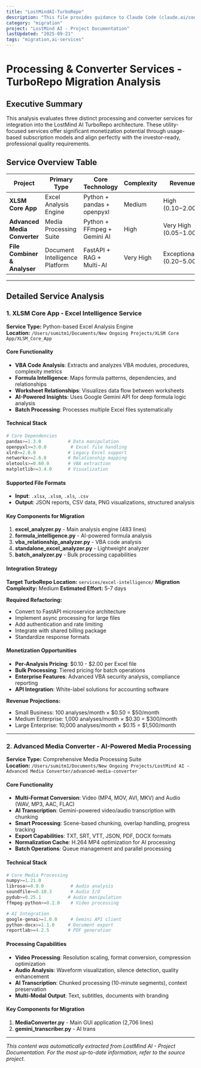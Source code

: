 ```yaml
---
title: "LostMindAI-TurboRepo"
description: "This file provides guidance to Claude Code (claude.ai/code) when working with code in this repository."
category: "migration"
project: "LostMind AI - Project Documentation"
lastUpdated: "2025-09-21"
tags: "migration,ai-services"
---
```


# Processing & Converter Services - TurboRepo Migration Analysis

## Executive Summary

This analysis evaluates three distinct processing and converter services for integration into the LostMind AI TurboRepo architecture. These utility-focused services offer significant monetization potential through usage-based subscription models and align perfectly with the investor-ready, professional quality requirements.

## Service Overview Table

| Project | Primary Type | Core Technology | Complexity | Revenue Potential | Integration Priority |
|---------|-------------|----------------|------------|------------------|---------------------|
| **XLSM Core App** | Excel Analysis Engine | Python + pandas + openpyxl | Medium | High ($0.10-$2.00/analysis) | High |
| **Advanced Media Converter** | Media Processing Suite | Python + FFmpeg + Gemini AI | High | Very High ($0.05-$1.00/minute) | Very High |
| **File Combiner & Analyser** | Document Intelligence Platform | FastAPI + RAG + Multi-AI | Very High | Exceptional ($0.20-$5.00/document) | Critical |

---

## Detailed Service Analysis

### 1. XLSM Core App - Excel Intelligence Service

**Service Type:** Python-based Excel Analysis Engine  
**Location:** `/Users/sumitm1/Documents/New Ongoing Projects/XLSM Core App/XLSM_Core_App`

#### Core Functionality
- **VBA Code Analysis**: Extracts and analyzes VBA modules, procedures, complexity metrics
- **Formula Intelligence**: Maps formula patterns, dependencies, and relationships 
- **Worksheet Relationships**: Visualizes data flow between worksheets
- **AI-Powered Insights**: Uses Google Gemini API for deep formula logic analysis
- **Batch Processing**: Processes multiple Excel files systematically

#### Technical Stack
```python
# Core Dependencies
pandas>=1.3.0          # Data manipulation
openpyxl>=3.0.0         # Excel file handling  
xlrd>=2.0.0            # Legacy Excel support
networkx>=2.6.0        # Relationship mapping
oletools>=0.60.0       # VBA extraction
matplotlib>=3.4.0      # Visualization
```

#### Supported File Formats
- **Input**: `.xlsx`, `.xlsm`, `.xls`, `.csv`
- **Output**: JSON reports, CSV data, PNG visualizations, structured analysis

#### Key Components for Migration
1. **excel_analyzer.py** - Main analysis engine (483 lines)
2. **formula_intelligence.py** - AI-powered formula analysis
3. **vba_relationship_analyzer.py** - VBA code analysis
4. **standalone_excel_analyzer.py** - Lightweight analyzer
5. **batch_analyzer.py** - Bulk processing capabilities

#### Integration Strategy
**Target TurboRepo Location:** `services/excel-intelligence/`
**Migration Complexity:** Medium
**Estimated Effort:** 5-7 days

**Required Refactoring:**
- Convert to FastAPI microservice architecture
- Implement async processing for large files
- Add authentication and rate limiting
- Integrate with shared billing package
- Standardize response formats

#### Monetization Opportunities
- **Per-Analysis Pricing**: $0.10 - $2.00 per Excel file
- **Bulk Processing**: Tiered pricing for batch operations
- **Enterprise Features**: Advanced VBA security analysis, compliance reporting
- **API Integration**: White-label solutions for accounting software

**Revenue Projections:**
- Small Business: 100 analyses/month × $0.50 = $50/month
- Medium Enterprise: 1,000 analyses/month × $0.30 = $300/month  
- Large Enterprise: 10,000 analyses/month × $0.15 = $1,500/month

---

### 2. Advanced Media Converter - AI-Powered Media Processing

**Service Type:** Comprehensive Media Processing Suite  
**Location:** `/Users/sumitm1/Documents/New Ongoing Projects/LostMind AI - Advanced Media Converter/advanced-media-converter`

#### Core Functionality
- **Multi-Format Conversion**: Video (MP4, MOV, AVI, MKV) and Audio (WAV, MP3, AAC, FLAC)
- **AI Transcription**: Gemini-powered video/audio transcription with chunking
- **Smart Processing**: Scene-based chunking, overlap handling, progress tracking
- **Export Capabilities**: TXT, SRT, VTT, JSON, PDF, DOCX formats
- **Normalization Cache**: H.264 MP4 optimization for AI processing
- **Batch Operations**: Queue management and parallel processing

#### Technical Stack
```python
# Core Media Processing
numpy>=1.21.0
librosa>=0.9.0          # Audio analysis
soundfile>=0.10.3       # Audio I/O
pydub>=0.25.1          # Audio manipulation
ffmpeg-python>=0.2.0    # Video processing

# AI Integration
google-genai>=1.0.0     # Gemini API client
python-docx>=1.1.0     # Document export
reportlab>=4.2.5       # PDF generation
```

#### Processing Capabilities
- **Video Processing**: Resolution scaling, format conversion, compression optimization
- **Audio Analysis**: Waveform visualization, silence detection, quality enhancement
- **AI Transcription**: Chunked processing (10-minute segments), context preservation
- **Multi-Modal Output**: Text, subtitles, documents with branding

#### Key Components for Migration
1. **MediaConverter.py** - Main GUI application (2,706 lines)
2. **gemini_transcriber.py** - AI trans

---
*This content was automatically extracted from LostMind AI - Project Documentation. For the most up-to-date information, refer to the source project.*
